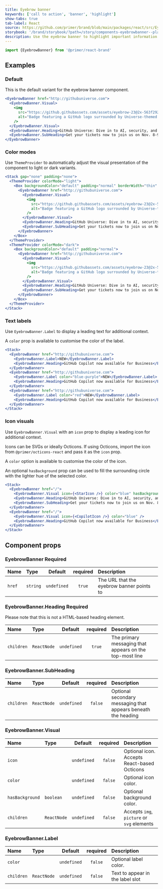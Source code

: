 ```yaml
---
title: Eyebrow banner
keywords: ['call to action', 'banner', 'highlight']
show-tabs: true
tab-label: React
source: https://github.com/primer/brand/blob/main/packages/react/src/EyebrowBanner/EyebrowBanner.tsx
storybook: '/brand/storybook/?path=/story/components-eyebrowbanner--playground'
description: Use the eyebrow banner to highlight important information at the top of a page.
---
```



```js
import {EyebrowBanner} from '@primer/react-brand'
```

## Examples

### Default

This is the default variant for the eyebrow banner component.

```jsx live
<EyebrowBanner href="http://githubuniverse.com">
  <EyebrowBanner.Visual>
    <img
      src="https://github.githubassets.com/assets/eyebrow-23@2x-563f292d9e30.png"
      alt="Badge featuring a GitHub logo surrounded by Universe-themed shapes"
    />
  </EyebrowBanner.Visual>
  <EyebrowBanner.Heading>GitHub Universe: Dive in to AI, security, and DevEx</EyebrowBanner.Heading>
  <EyebrowBanner.SubHeading>Get your tickets now to join us on Nov. 8-9.</EyebrowBanner.SubHeading>
</EyebrowBanner>
```

### Color modes

Use `ThemeProvider` to automatically adjust the visual presentation of the component to light or dark variants.

```jsx live
<Stack gap="none" padding="none">
  <ThemeProvider colorMode="light">
    <Box backgroundColor="default" padding="normal" borderWidth="thin" borderStyle="solid" borderColor="default">
      <EyebrowBanner href="http://githubuniverse.com">
        <EyebrowBanner.Visual>
          <img
            src="https://github.githubassets.com/assets/eyebrow-23@2x-563f292d9e30.png"
            alt="Badge featuring a GitHub logo surrounded by Universe-themed shapes"
          />
        </EyebrowBanner.Visual>
        <EyebrowBanner.Heading>GitHub Universe: Dive in to AI, security, and DevEx</EyebrowBanner.Heading>
        <EyebrowBanner.SubHeading>Get your tickets now to join us on Nov. 8-9.</EyebrowBanner.SubHeading>
      </EyebrowBanner>
    </Box>
  </ThemeProvider>
  <ThemeProvider colorMode="dark">
    <Box backgroundColor="default" padding="normal">
      <EyebrowBanner href="http://githubuniverse.com">
        <EyebrowBanner.Visual>
          <img
            src="https://github.githubassets.com/assets/eyebrow-23@2x-563f292d9e30.png"
            alt="Badge featuring a GitHub logo surrounded by Universe-themed shapes"
          />
        </EyebrowBanner.Visual>
        <EyebrowBanner.Heading>GitHub Universe: Dive in to AI, security, and DevEx</EyebrowBanner.Heading>
        <EyebrowBanner.SubHeading>Get your tickets now to join us on Nov. 8-9.</EyebrowBanner.SubHeading>
      </EyebrowBanner>
    </Box>
  </ThemeProvider>
</Stack>
```

### Text labels

Use `EyebrowBanner.Label` to display a leading text for additional context.

A `color` prop is available to customise the color of the label.

```jsx live
<Stack>
  <EyebrowBanner href="http://githubuniverse.com">
    <EyebrowBanner.Label>NEW</EyebrowBanner.Label>
    <EyebrowBanner.Heading>GitHub Copilot now available for Business</EyebrowBanner.Heading>
  </EyebrowBanner>
  <EyebrowBanner href="http://githubuniverse.com">
    <EyebrowBanner.Label color="blue-purple">NEW</EyebrowBanner.Label>
    <EyebrowBanner.Heading>GitHub Copilot now available for Business</EyebrowBanner.Heading>
  </EyebrowBanner>
  <EyebrowBanner href="http://githubuniverse.com">
    <EyebrowBanner.Label color="red">NEW</EyebrowBanner.Label>
    <EyebrowBanner.Heading>GitHub Copilot now available for Business</EyebrowBanner.Heading>
  </EyebrowBanner>
</Stack>
```

### Icon visuals

Use `EyebrowBanner.Visual` with an `icon` prop to display a leading icon for additional context.

Icons can be SVGs or ideally Octicons. If using Octicons, import the icon from `@primer/octicons-react` and pass it as the `icon` prop.

A `color` option is available to customise the color of the icon.

An optional `hasBackground` prop can be used to fill the surrounding circle with the lighter hue of the selected color.

```jsx live
<Stack>
  <EyebrowBanner href="/">
    <EyebrowBanner.Visual icon={<StarIcon />} color="blue" hasBackground />
    <EyebrowBanner.Heading>GitHub Universe: Dive in to AI, security, and DevEx</EyebrowBanner.Heading>
    <EyebrowBanner.SubHeading>Get your tickets now to join us on Nov. 8-9.</EyebrowBanner.SubHeading>
  </EyebrowBanner>
  <EyebrowBanner href="/">
    <EyebrowBanner.Visual icon={<CopilotIcon />} color="blue" />
    <EyebrowBanner.Heading>GitHub Copilot now available for Business</EyebrowBanner.Heading>
  </EyebrowBanner>
</Stack>
```

## Component props

### EyebrowBanner <Label>Required</Label>

| Name   | Type     |   Default   | required | Description                               |
| :----- | :------- | :---------: | :------: | :---------------------------------------- |
| `href` | `string` | `undefined` |  `true`  | The URL that the eyebrow banner points to |

### EyebrowBanner.Heading <Label>Required</Label>

Please note that this is not a HTML-based heading element.

| Name       | Type        |   Default   | required | Description                                             |
| :--------- | :---------- | :---------: | :------: | :------------------------------------------------------ |
| `children` | `ReactNode` | `undefined` |  `true`  | The primary messaging that appears on the top-most line |

### EyebrowBanner.SubHeading

| Name       | Type        |   Default   | required | Description                                                   |
| :--------- | :---------- | :---------: | :------: | :------------------------------------------------------------ |
| `children` | `ReactNode` | `undefined` | `false`  | Optional secondary messaging that appears beneath the heading |

### EyebrowBanner.Visual

| Name            | Type                           |   Default   | required | Description                                 |
| :-------------- | :----------------------------- | :---------: | :------: | :------------------------------------------ |
| `icon`          | <EyebrowBannerIconnProp />     | `undefined` | `false`  | Optional icon. Accepts React-based Octicons |
| `color`         | <EyebrowBannerIconColorProp /> | `undefined` | `false`  | Optional icon color.                        |
| `hasBackground` | `boolean`                      | `undefined` | `false`  | Optional background color.                  |
| `children`      | `ReactNode`                    | `undefined` | `false`  | Accepts `img`, `picture` or `svg` elements  |

### EyebrowBanner.Label

| Name       | Type                            |   Default   | required | Description                      |
| :--------- | :------------------------------ | :---------: | :------: | :------------------------------- |
| `color`    | <EyebrowBannerLabelColorProp /> | `undefined` | `false`  | Optional label color.            |
| `children` | `ReactNode`                     | `undefined` | `false`  | Text to appear in the label slot |
